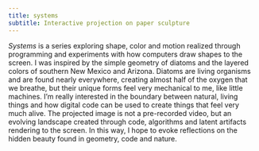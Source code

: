 ```yaml
---
title: systems
subtitle: Interactive projection on paper sculpture
---
```

<i>Systems</i> is a series exploring shape, color and motion realized through programming and experiments with
how computers draw shapes to the screen. I was inspired by the simple geometry of diatoms and the layered colors
of southern New Mexico and Arizona. Diatoms are living organisms and are found nearly everywhere, creating
almost half of the oxygen that we breathe, but their unique forms feel very mechanical to me, like little
machines. I’m really interested in the boundary between natural, living things and how digital code can be used
to create things that feel very much alive. The projected image is not a pre-recorded video, but an evolving
landscape created through code, algorithms and latent artifacts rendering to the screen. In this way, I hope to
evoke reflections on the hidden beauty found in geometry, code and nature.
